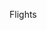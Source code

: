 
<Metatags
  title="Flight seatpicker | May 14 | CSS Grid a day"
  description="An example of using CSS grid every day, from May 1–31st, 2019."
  thumbnail="https://cssgrid31.brett.cool/opengraph/may-14.png"
  url="https://cssgrid31.brett.cool"
  pathname="/may-14"
/>

<Application />

<Footer date={14} prev={true}>

Flights
</Footer>
